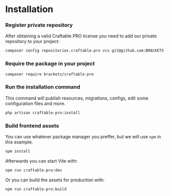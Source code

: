 
# Installation

<div className="steps-container">

### Register private repository

After obtaining a valid Craftable PRO license you need to add our private repository to your project:

```bash
composer config repositories.craftable-pro vcs git@github.com:BRACKETS-by-TRIAD/craftable-pro.git
```

### Require the package in your project

```bash
composer require brackets/craftable-pro
```

### Run the installation command

This command will publish resources, migrations, configs, edit some configuration files and more.

```bash
php artisan craftable-pro:install
```

### Build frontend assets

You can use whatever package manager you preffer, but we will use `npm` in this example.

```bash
npm install
```

Afterwards you can start Vite with:

```bash
npm run craftable-pro:dev
```

Or you can build the assets for production with:

```bash
npm run craftable-pro:build
```

</div>
